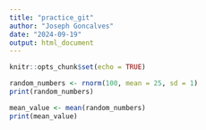 ```yaml
---
title: "practice_git"
author: "Joseph Goncalves"
date: "2024-09-19"
output: html_document
---
```


```r
knitr::opts_chunk$set(echo = TRUE)
```

```r
random_numbers <- rnorm(100, mean = 25, sd = 1)
print(random_numbers)
```

```r
mean_value <- mean(random_numbers)
print(mean_value)
```

